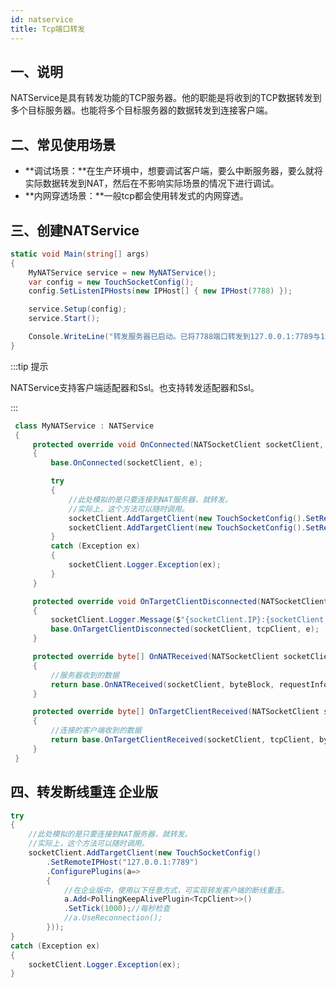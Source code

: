```yaml
---
id: natservice
title: Tcp端口转发
---
```


## 一、说明
NATService是具有转发功能的TCP服务器。他的职能是将收到的TCP数据转发到多个目标服务器。也能将多个目标服务器的数据转发到连接客户端。

## 二、常见使用场景

- **调试场景：**在生产环境中，想要调试客户端，要么中断服务器，要么就将实际数据转发到NAT，然后在不影响实际场景的情况下进行调试。
- **内网穿透场景：**一般tcp都会使用转发式的内网穿透。


## 三、创建NATService

```csharp
static void Main(string[] args)
{
    MyNATService service = new MyNATService();
    var config = new TouchSocketConfig();
    config.SetListenIPHosts(new IPHost[] { new IPHost(7788) });

    service.Setup(config);
    service.Start();

    Console.WriteLine("转发服务器已启动。已将7788端口转发到127.0.0.1:7789与127.0.0.1:7790地址");
}
```

:::tip 提示

NATService支持客户端适配器和Ssl。也支持转发适配器和Ssl。

:::  

```csharp
 class MyNATService : NATService
 {
     protected override void OnConnected(NATSocketClient socketClient, RRQMEventArgs e)
     {
         base.OnConnected(socketClient, e);

         try
         {
             //此处模拟的是只要连接到NAT服务器，就转发。
             //实际上，这个方法可以随时调用。
             socketClient.AddTargetClient(new TouchSocketConfig().SetRemoteIPHost("127.0.0.1:7789"));
             socketClient.AddTargetClient(new TouchSocketConfig().SetRemoteIPHost("127.0.0.1:7790"));
         }
         catch (Exception ex)
         {
             socketClient.Logger.Exception(ex);
         }
     }

     protected override void OnTargetClientDisconnected(NATSocketClient socketClient, ITcpClient tcpClient, ClientDisconnectedEventArgs e)
     {
         socketClient.Logger.Message($"{socketClient.IP}:{socketClient.Port}的转发客户端{tcpClient.IP}:{tcpClient.Port}已经断开连接。");
         base.OnTargetClientDisconnected(socketClient, tcpClient, e);
     }

     protected override byte[] OnNATReceived(NATSocketClient socketClient, ByteBlock byteBlock, IRequestInfo requestInfo)
     {
         //服务器收到的数据
         return base.OnNATReceived(socketClient, byteBlock, requestInfo);
     }

     protected override byte[] OnTargetClientReceived(NATSocketClient socketClient, ITcpClient tcpClient, ByteBlock byteBlock, IRequestInfo requestInfo)
     {
         //连接的客户端收到的数据
         return base.OnTargetClientReceived(socketClient, tcpClient, byteBlock, requestInfo);
     }
 }


```

## 四、转发断线重连 <Tag>企业版</Tag>

```csharp
try
{
    //此处模拟的是只要连接到NAT服务器，就转发。
    //实际上，这个方法可以随时调用。
    socketClient.AddTargetClient(new TouchSocketConfig()
        .SetRemoteIPHost("127.0.0.1:7789")
        .ConfigurePlugins(a=> 
        {
            //在企业版中，使用以下任意方式，可实现转发客户端的断线重连。
            a.Add<PollingKeepAlivePlugin<TcpClient>>()
            .SetTick(1000);//每秒检查
            //a.UseReconnection();
        }));
}
catch (Exception ex)
{
    socketClient.Logger.Exception(ex);
}
```
